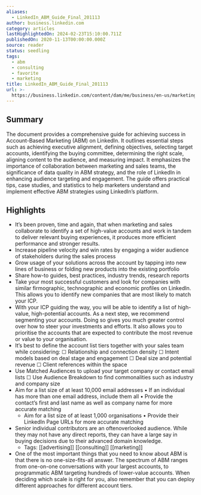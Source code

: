 ```yaml
---
aliases:
  - LinkedIn_ABM_Guide_Final_201113
author: business.linkedin.com
category: articles
lastHighlightedOn: 2024-02-23T15:10:00.711Z
publishedOn: 2020-11-13T00:00:00.000Z
source: reader
status: seedling
tags:
  - abm
  - consulting
  - favorite
  - marketing
title: LinkedIn_ABM_Guide_Final_201113
url: >-
  https://business.linkedin.com/content/dam/me/business/en-us/marketing-solutions/cx/2020/pdfs/LinkedIn_ABM_Guide_Final_201113.pdf
---
```

## Summary

The document provides a comprehensive guide for achieving success in Account-Based Marketing (ABM) on LinkedIn. It outlines essential steps such as achieving executive alignment, defining objectives, selecting target accounts, identifying the buying committee, determining the right scale, aligning content to the audience, and measuring impact. It emphasizes the importance of collaboration between marketing and sales teams, the significance of data quality in ABM strategy, and the role of LinkedIn in enhancing audience targeting and engagement. The guide offers practical tips, case studies, and statistics to help marketers understand and implement effective ABM strategies using LinkedIn’s platform.

## Highlights

- It’s been proven, time and again, that when marketing and sales collaborate to identify a set of high-value accounts and work in tandem to deliver relevant buying experiences, it produces more efficient performance and stronger results.
- Increase pipeline velocity and win rates by engaging a wider audience of stakeholders during the sales process
- Grow usage of your solutions across the account by tapping into new lines of business or folding new products into the existing portfolio
- Share how-to guides, best practices, industry trends, research reports
- Take your most successful customers and look for companies with similar firmographic, technographic and economic profiles on LinkedIn.
  This allows you to identify new companies that are most likely to match your ICP.
- With your ICP guiding the way, you will be able to identify a list of high-value, high-potential accounts. As a next step, we recommend segmenting your accounts.
  Doing so gives you much greater control over how to steer your investments and efforts. It also allows you to prioritise the accounts that are expected to contribute the most revenue or value to your organisation.
- It’s best to define the account list tiers together with your sales team while considering: ☐ Relationship and connection density
  ☐ Intent models based on deal stage and engagement
  ☐ Deal size and potential revenue ☐ Client references within the space
- Use Matched Audiences to upload your target company or contact email lists ☐ Use Audience Breakdown to find commonalities such as industry and company size
- Aim for a list size of at least 10,000 email addresses • If an individual has more than one email address, include them all • Provide the contact’s first and last name as well as company name for more accurate matching
  - Aim for a list size of at least 1,000 organisations • Provide their LinkedIn Page URLs for more accurate matching
- Senior individual contributors are an oftenoverlooked audience. While they may not have any direct reports, they can have a large say in buying decisions due to their advanced domain knowledge.
    - Tags: [[advertising]] [[consulting]] [[marketing]]
- One of the most important things that you need to know about ABM is that there is no one-size-fits-all answer. The spectrum of ABM ranges from one-on-one conversations with your largest accounts, to programmatic ABM targeting hundreds of lower-value accounts. When deciding which scale is right for you, also remember that you can deploy different approaches for different account tiers.
